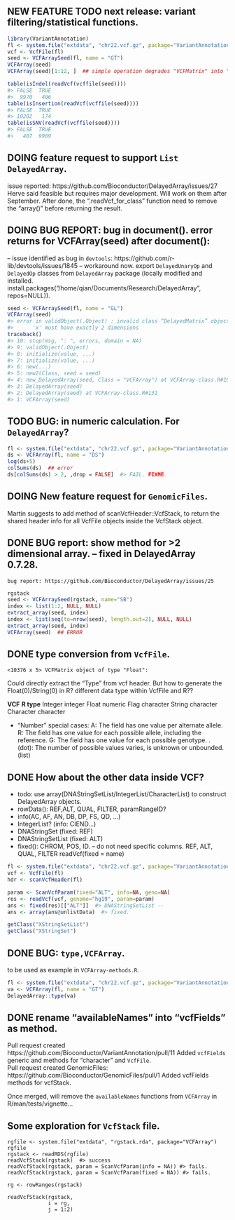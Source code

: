 ## **NEW FEATURE TODO** next release: variant filtering/statistical functions. 
```r
library(VariantAnnotation)
fl <- system.file("extdata", "chr22.vcf.gz", package="VariantAnnotation")
vcf <- VcfFile(fl)
seed <- VCFArraySeed(fl, name = "GT")
VCFArray(seed)
VCFArray(seed)[1:12, ]  ## simple operation degrades "VCFMatrix" into "DelayedMatrix". 

table(isIndel(readVcf(vcffile(seed))))
#> FALSE  TRUE 
#>  9970   406 
table(isInsertion(readVcf(vcffile(seed))))
#> FALSE  TRUE 
#> 10202   174 
table(isSNV(readVcf(vcffile(seed))))
#> FALSE  TRUE 
#>   407  9969 
```                         
	
## **DOING** feature request to support `List` `DelayedArray`. 

issue reported: https://github.com/Bioconductor/DelayedArray/issues/27
Herve said feasible but requires major development. Will work on them
after September.  After done, the ".readVcf\_for\_class" function need
to remove the "array()" before returning the result.

## **DOING** BUG REPORT: bug in document(). error returns for VCFArray(seed) after document(): 

-- issue identified as bug in `devtools`: https://github.com/r-lib/devtools/issues/1845
-- workaround now. export `DelayedUnaryOp` and `DelayedOp` classes from `DelayedArray` package (locally modified and installed. install.packages("/home/qian/Documents/Research/DelayedArray", repos=NULL)).

```r
seed <- VCFArraySeed(fl, name = "GL")
VCFArray(seed)
#> error in validObject(.Object) : invalid class “DelayedMatrix” object: 
#>      'x' must have exactly 2 dimensions
traceback()
#> 10: stop(msg, ": ", errors, domain = NA)
#> 9: validObject(.Object)
#> 8: initialize(value, ...)
#> 7: initialize(value, ...)
#> 6: new(...)
#> 5: new2(Class, seed = seed)
#> 4: new_DelayedArray(seed, Class = "VCFArray") at VCFArray-class.R#104
#> 3: DelayedArray(seed)
#> 2: DelayedArray(seed) at VCFArray-class.R#131
#> 1: VCFArray(seed)
```

## **TODO** BUG: in numeric calculation. For `DelayedArray`?
```r
fl <- system.file("extdata", "chr22.vcf.gz", package="VariantAnnotation")
ds <- VCFArray(fl, name = "DS")
log(ds+5)
colSums(ds)  ## error
ds[colSums(ds) > 2, ,drop = FALSE]  #> FAIL. FIXME. 
```
## **DOING** New feature request for `GenomicFiles`. 

Martin suggests to add method of scanVcfHeader::VcfStack, to return
the shared header info for all VcfFile objects inside the VcfStack
object.

## **DONE** BUG report: show method for >2 dimensional array.  -- fixed in DelayedArray 0.7.28. 
  
	bug report: https://github.com/Bioconductor/DelayedArray/issues/25   
```r
rgstack
seed <- VCFArraySeed(rgstack, name="SB")
index <- list(1:2, NULL, NULL)
extract_array(seed, index)
index <- list(seq(to=nrow(seed), length.out=2), NULL, NULL)
extract_array(seed, index)
VCFArray(seed)  ## ERROR
```

## **DONE** type conversion from `VcfFile`.   
```
<10376 x 5> VCFMatrix object of type "Float":
```
Could directly extract the "Type" from vcf header. But how to generate the Float(0)/String(0) in R?
different data type within VcfFile and R?? 

**VCF**    **R type**
Integer    integer
Float      numeric
Flag       character
String     character
Character  character

- "Number" special cases: 
A: The field has one value per alternate allele. 
R: The field has one value for each possible allele, including the reference.
G: The field has one value for each possible genotype. 
. (dot): The number of possible values varies, is unknown or unbounded. (list)

## **DONE** How about the other data inside VCF? 
- todo: use array(DNAStringSetList/IntegerList/CharacterList) to construct DelayedArray objects. 
- rowData(): REF,ALT, QUAL, FILTER, paramRangeID?
- info(AC, AF, AN, DB, DP, FS, QD, ...)   
- IntegerList? (info: CIEND...)
- DNAStringSet (fixed: REF)
- DNAStringSetList (fixed: ALT)
- fixed(): 
  CHROM, POS, ID. -- do not need specific columns. 
  REF, ALT, QUAL, FILTER  readVcf(fixed = name)

```r
fl <- system.file("extdata", "chr22.vcf.gz", package="VariantAnnotation")
vcf <- VcfFile(fl)
hdr <- scanVcfHeader(fl)

param <- ScanVcfParam(fixed="ALT", info=NA, geno=NA)
res <- readVcf(vcf, genome="hg19", param=param)
ans <- fixed(res)[["ALT"]]  #> DNAStringSetList -- 
ans <- array(ans@unlistData)  #> fixed. 

getClass("XStringSetList")
getClass("XStringSet")
```
## **DONE** BUG: `type,VCFArray`.  
to be used as example in `VCFArray-methods.R`. 
```r
fl <- system.file("extdata", "chr22.vcf.gz", package="VariantAnnotation")
va <- VCFArray(fl, name = "GT")
DelayedArray::type(va)
```

## **DONE** rename "availableNames" into "vcfFields" as method. 

Pull request created https://github.com/Bioconductor/VariantAnnotation/pull/11
Added `vcfFields` generic and methods for "character" and `VcfFile`.   
Pull request created GenomicFiles: https://github.com/Bioconductor/GenomicFiles/pull/1
Added vcfFields methods for vcfStack.

Once merged, will remove the `availableNames` functions from `VCFArray` in R/man/tests/vignette...

## Some exploration for `VcfStack` file. 
```
rgfile <- system.file("extdata", "rgstack.rda", package="VCFArray")
rgfile
rgstack <- readRDS(rgfile)
readVcfStack(rgstack)  #> success
readVcfStack(rgstack, param = ScanVcfParam(info = NA)) #> fails.
readVcfStack(rgstack, param = ScanVcfParam(fixed = NA)) #> fails.

rg <- rowRanges(rgstack)

readVcfStack(rgstack,
             i = rg,
             j = 1:2)
```

